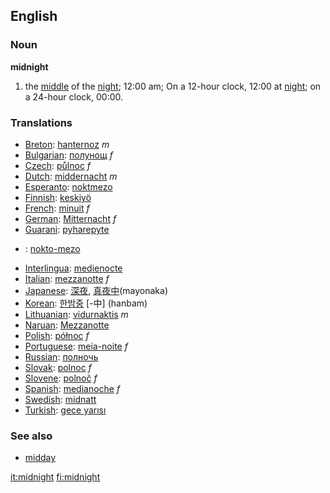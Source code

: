 ==English==
===Noun===
'''midnight'''
{{wikipedia}}
# the [[middle]] of the [[night]]; 12:00 am; On a 12-hour clock, 12:00 at [[night]]; on a 24-hour clock, 00:00.

===Translations===
*[[Breton]]: [[hanternoz]] ''m''
*[[Bulgarian]]: [[полунощ]] ''f''
*[[Czech]]: [[půlnoc]] ''f''
*[[Dutch]]: [[middernacht]] ''m''
*[[Esperanto]]: [[noktmezo]]
*[[Finnish]]: [[keskiyö]]
*[[French]]: [[minuit]] ''f''
*[[German]]: [[Mitternacht]] ''f''
*[[Guarani]]: [[pyharepyte]]
* {{io}} : [[nokto-mezo]]
*[[Interlingua]]: [[medienocte]]
*[[Italian]]: [[mezzanotte]] ''f''
*[[Japanese]]: [[深夜]], [[真夜中]](mayonaka)
*[[Korean]]: [[한밤중]] [-中] (hanbam)
*[[Lithuanian]]: [[vidurnaktis]] ''m''
*[[Naruan]]: [[Mezzanotte]]
*[[Polish]]: [[północ]] ''f''
*[[Portuguese]]: [[meia-noite]] ''f''
*[[Russian]]: [[полночь]]
*[[Slovak]]: [[polnoc]] ''f''
*[[Slovene]]: [[polnoč]] ''f''
*[[Spanish]]: [[medianoche]] ''f''
*[[Swedish]]: [[midnatt]]
*[[Turkish]]: [[gece yarısı]]

===See also===
*[[midday]]

[[it:midnight]]
[[fi:midnight]]